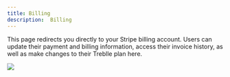 ```yaml
---
title: Billing
description:  Billing
---
```


This page redirects you directly to your Stripe billing account. Users can update their payment and billing information, access their invoice history, as well as make changes to their Treblle plan here.

![](https://firebasestorage.googleapis.com/v0/b/treblle-docs.appspot.com/o/i6b13_image.png?alt=media&token=d6581e23-c0e7-4427-83ae-299a95799127)